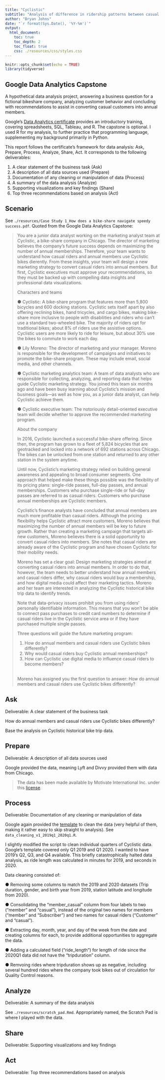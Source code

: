 ```yaml
---
title: "Cyclistic"
subtitle: "Analysis of difference in ridership patterns between casual and member customers"
author: "Bryan Johns"
date: "`r format(Sys.Date(), '%Y-%m')`"
output:
  html_document:
    toc: true
    toc_depth: 2
    toc_float: true
    css: ./resources/css/styles.css
---
```


```r
knitr::opts_chunk$set(echo = TRUE)
library(tidyverse)
```

## Google Data Analytics Capstone

A hypothetical data analysis project, answering a business question for a fictional bikeshare company, analyzing customer behavior and concluding with recommendations to assist in converting casual customers into annual members.

Google's [Data Analytics certificate](https://www.coursera.org/professional-certificates/google-data-analytics) provides an introductory training, covering spreadsheets, SQL, Tableau, and R. The capstone is optional. I used R for my analysis, to further practice that programming language, supplementing my background primarily in Python.

This report follows the certificate's framework for data analysis: Ask, Prepare, Process, Analyze, Share, Act. It corresponds to the following deliverables:

1. A clear statement of the business task (Ask)
2. A description of all data sources used (Prepare)
3. Documentation of any cleaning or manipulation of data (Process)
4. A summary of the data analysis (Analyze)
5. Supporting visualizations and key findings (Share)
6. Top three recommendations based on analysis (Act)

## Scenario

See `./resources/Case Study 1_How does a bike-share navigate speedy success.pdf`. Quoted from the Google Data Analytics Capstone:

<blockquote>You are a junior data analyst working on the marketing analyst team at Cyclistic, a bike-share
company in Chicago. The director of marketing believes the company’s future success
depends on maximizing the number of annual memberships. Therefore, your team wants to
understand how casual riders and annual members use Cyclistic bikes dierently. From these
insights, your team will design a new marketing strategy to convert casual riders into annual
members. But first, Cyclistic executives must approve your recommendations, so they must be
backed up with compelling data insights and professional data visualizations.

Characters and teams

● Cyclistic: A bike-share program that features more than 5,800 bicycles and 600
docking stations. Cyclistic sets itself apart by also offering reclining bikes, hand
tricycles, and cargo bikes, making bike-share more inclusive to people with disabilities
and riders who can’t use a standard two-wheeled bike. The majority of riders opt for
traditional bikes; about 8% of riders use the assistive options. Cyclistic users are more
likely to ride for leisure, but about 30% use the bikes to commute to work each day.

● Lily Moreno: The director of marketing and your manager. Moreno is responsible for
the development of campaigns and initiatives to promote the bike-share program.
These may include email, social media, and other channels.

● Cyclistic marketing analytics team: A team of data analysts who are responsible for
collecting, analyzing, and reporting data that helps guide Cyclistic marketing strategy.
You joined this team six months ago and have been busy learning about Cyclistic’s
mission and business goals—as well as how you, as a junior data analyst, can help
Cyclistic achieve them.

● Cyclistic executive team: The notoriously detail-oriented executive team will decide
whether to approve the recommended marketing program.

About the company

In 2016, Cyclistic launched a successful bike-share offering. Since then, the program has grown
to a fleet of 5,824 bicycles that are geotracked and locked into a network of 692 stations across
Chicago. The bikes can be unlocked from one station and returned to any other station in the
system anytime.

Until now, Cyclistic’s marketing strategy relied on building general awareness and appealing to
broad consumer segments. One approach that helped make these things possible was the
flexibility of its pricing plans: single-ride passes, full-day passes, and annual memberships.
Customers who purchase single-ride or full-day passes are referred to as casual riders.
Customers who purchase annual memberships are Cyclistic members.

Cyclistic’s finance analysts have concluded that annual members are much more profitable
than casual riders. Although the pricing flexibility helps Cyclistic attract more customers,
Moreno believes that maximizing the number of annual members will be key to future growth.
Rather than creating a marketing campaign that targets all-new customers, Moreno believes
there is a solid opportunity to convert casual riders into members. She notes that casual riders
are already aware of the Cyclistic program and have chosen Cyclistic for their mobility needs.

Moreno has set a clear goal: Design marketing strategies aimed at converting casual riders into
annual members. In order to do that, however, the team needs to better understand how
annual members and casual riders differ, why casual riders would buy a membership, and how
digital media could affect their marketing tactics. Moreno and her team are interested in
analyzing the Cyclistic historical bike trip data to identify trends.

Note that data-privacy issues prohibit you from using riders’ personally identifiable information.
This means that you won’t be able to connect pass purchases to credit card numbers to
determine if casual riders live in the Cyclistic service area or if they have purchased multiple
single passes.

Three questions will guide the future marketing program:

1. How do annual members and casual riders use Cyclistic bikes differently?
2. Why would casual riders buy Cyclistic annual memberships?
3. How can Cyclistic use digital media to influence casual riders to become members?
<br><br>

Moreno has assigned you the first question to answer: How do annual members and casual
riders use Cyclistic bikes differently?
</blockquote>

## Ask

Deliverable: A clear statement of the business task

How do annual members and casual riders use Cyclistic bikes differently? 

Base the analysis on Cyclistic historical bike trip data.

## Prepare

Deliverable: A description of all data sources used

Google provided the data, meaning Lyft and Divvy provided them with data from Chicago.

> The data has been made available by Motivate International Inc. under this [license](https://divvybikes.com/data-license-agreement).

## Process

Deliverable: Documentation of any cleaning or manipulation of data

Google again provided the [template](https://docs.google.com/document/d/1TzCqk59_J23D5zNCvwAPSgK-5osp-wVnifsc-VOpCaI/template/preview?usp=sharing) to clean the data (very helpful of them, making it rather easy to skip straight to analysis). See `data_cleaning_v1_2019q1_2020q1.R`.

I slightly modified the script to clean individual quarters of Cyclistic data. Google's template covered only Q1 2019 and Q1 2020. I wanted to have 2019's Q2, Q3, and Q4 available. This briefly catastrophically halted data analysis, as ride length was calculated in minutes for 2019, and seconds in 2020.

Data cleaning consisted of:

● Removing some columns to match the 2019 and 2020 datasets (Trip duration, gender, and birth year from 2019, station latitude and longitude from 2020).

● Consolidating the "member_casual" column from four labels to two ("member" and "casual"), instead of the original two names for members ("member" and "Subscriber") and two names for casual riders ("Customer" and "casual").

● Extracting day, month, year, and day of the week from the date and creating columns for each, to provide additional opportunities to aggregate the data.

● Adding a calculated field ("ride_length") for length of ride since the 2020Q1 data did not have
the "tripduration" column.

● Remvoing rides where tripduration shows up as negative, including several hundred rides where the company took bikes out of circulation for Quality Control reasons.

## Analyze

Deliverable: A summary of the data analysis

See `./resources/scratch_pad.Rmd`. Appropriately named, the Scratch Pad is where I played with the data.

## Share

Deliverable: Supporting visualizations and key findings

## Act

Deliverable: Top three recommendations based on analysis
